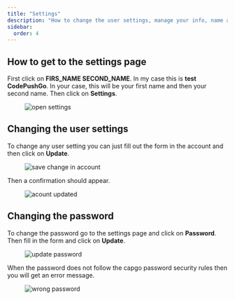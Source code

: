 ```yaml
---
title: "Settings"
description: "How to change the user settings, manage your info, name and email change your picture and more from your CodePushGo account"
sidebar:
  order: 4
---
```


## How to get to the settings page

First click on **FIRS_NAME SECOND_NAME**. In my case this is **test CodePushGo**. In your case, this will be your first name and then your second name. Then click on **Settings**.

<figure><img src="/settings-go.webp" alt="open settings" /><figcaption></figcaption></figure>

## Changing the user settings

To change any user setting you can just fill out the form in the account and then click on **Update**.

<figure><img src="/account-save.webp" alt="save change in account" /><figcaption></figcaption></figure>

Then a confirmation should appear.

<figure><img src="/account-updated.webp" alt="acount updated" /><figcaption></figcaption></figure>

## Changing the password

To change the password go to the settings page and click on **Password**. Then fill in the form and click on **Update**.

<figure><img src="/update-passwd.webp" alt="update password" /><figcaption></figcaption></figure>

When the password does not follow the capgo password security rules then you will get an error message.

<figure><img src="/passwd-error.webp" alt="wrong password" /><figcaption></figcaption></figure>

